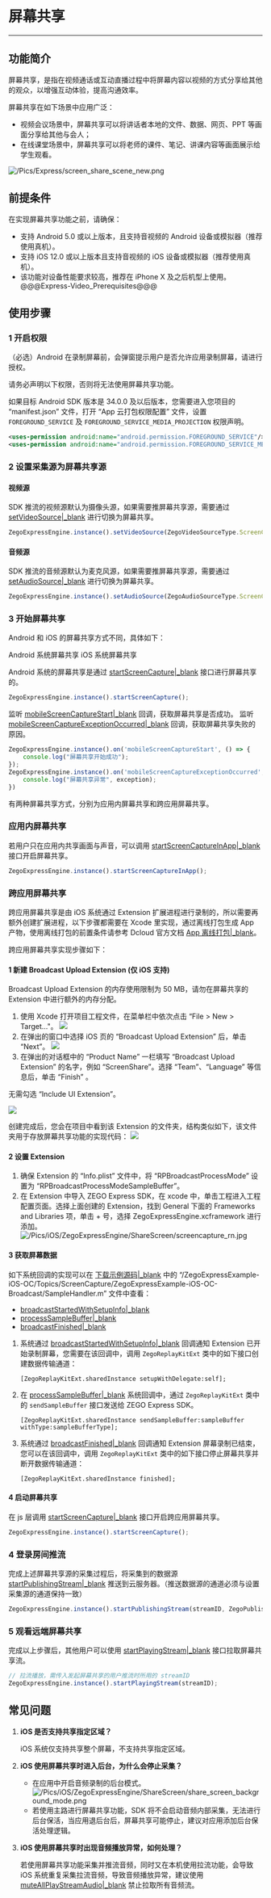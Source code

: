 # 屏幕共享

- - -
  
## 功能简介

屏幕共享，是指在视频通话或互动直播过程中将屏幕内容以视频的方式分享给其他的观众，以增强互动体验，提高沟通效率。

屏幕共享在如下场景中应用广泛：

- 视频会议场景中，屏幕共享可以将讲话者本地的文件、数据、网页、PPT 等画面分享给其他与会人；
- 在线课堂场景中，屏幕共享可以将老师的课件、笔记、讲课内容等画面展示给学生观看。

![/Pics/Express/screen_share_scene_new.png](http://doc.oa.zego.im/Pics/Express/screen_share_scene_new.png)

## 前提条件

在实现屏幕共享功能之前，请确保：
- 支持 Android 5.0 或以上版本，且支持音视频的 Android 设备或模拟器（推荐使用真机）。
- 支持 iOS 12.0 或以上版本且支持音视频的 iOS 设备或模拟器（推荐使用真机）。
- 该功能对设备性能要求较高，推荐在 iPhone X 及之后机型上使用。
@@@Express-Video_Prerequisites@@@



## 使用步骤

### 1 开启权限

（必选）Android 在录制屏幕前，会弹窗提示用户是否允许应用录制屏幕，请进行授权。       
<div class="mk-warning">

请务必声明以下权限，否则将无法使用屏幕共享功能。
</div>

如果目标 Android SDK 版本是 34.0.0 及以后版本，您需要进入您项目的 “manifest.json” 文件，打开 “App 云打包权限配置” 文件，设置 `FOREGROUND_SERVICE` 及 `FOREGROUND_SERVICE_MEDIA_PROJECTION` 权限声明。

```xml
<uses-permission android:name="android.permission.FOREGROUND_SERVICE"/>
<uses-permission android:name="android.permission.FOREGROUND_SERVICE_MEDIA_PROJECTION"/>
```
### 2 设置采集源为屏幕共享源

#### 视频源

SDK 推流的视频源默认为摄像头源，如果需要推屏幕共享源，需要通过 [setVideoSource\|_blank](/unique-api/express-video-sdk/zh/javascript_uni-app/classes/_zegoexpressengineapp_.zegoexpressengine.html#setvideosource) 进行切换为屏幕共享。

```javascript
ZegoExpressEngine.instance().setVideoSource(ZegoVideoSourceType.ScreenCapture, ZegoPublishChannel.Aux);
```

#### 音频源

SDK 推流的音频源默认为麦克风源，如果需要推屏幕共享源，需要通过 [setAudioSource\|_blank](/unique-api/express-video-sdk/zh/javascript_uni-app/classes/_zegoexpressengineapp_.zegoexpressengine.html#setaudiosource) 进行切换为屏幕共享。

```javascript
ZegoExpressEngine.instance().setAudioSource(ZegoAudioSourceType.ScreenCapture, ZegoPublishChannel.Aux);
```
### 3 开始屏幕共享

Android 和 iOS 的屏幕共享方式不同，具体如下：

<div class="multipletabs-content">
    <!--tabs列表-->
    <div class="item-tabs">
        <div class="scroll-box">
          <span class="tab-item">
             Android 系统屏幕共享
          </span>
          <span class="tab-item">
            iOS 系统屏幕共享
          </span>
        </div>
    </div>
<!--MarkDown内容要注意包裹在md-content标签内，且注意前面不能有空格，不然也会渲染异常-->
<div class="multipletabs-content-item ">
  <md-content>

Android 系统的屏幕共享是通过 [startScreenCapture\|_blank](/unique-api/express-video-sdk/zh/javascript_uni-app/classes/_zegoexpressengineapp_.zegoexpressengine.html#startscreencapture) 接口进行屏幕共享的。

```javascript
ZegoExpressEngine.instance().startScreenCapture(); 
```

监听 [mobileScreenCaptureStart\|_blank](/unique-api/express-video-sdk/zh/javascript_uni-app/interfaces/_zegoexpresseventhandler_.zegoeventlistener.html#mobilescreencapturestart) 回调，获取屏幕共享是否成功。
监听 [mobileScreenCaptureExceptionOccurred\|_blank](/unique-api/express-video-sdk/zh/javascript_uni-app/interfaces/_zegoexpresseventhandler_.zegoeventlistener.html#mobilescreencaptureexceptionoccurred) 回调，获取屏幕共享失败的原因。

```javaScript
ZegoExpressEngine.instance().on('mobileScreenCaptureStart', () => {
    console.log("屏幕共享开始成功");
});
ZegoExpressEngine.instance().on('mobileScreenCaptureExceptionOccurred', (exception) => {
    console.log("屏幕共享异常", exception);
})
```
  </md-content>
</div>
<!--嵌套其它html模板示例-->
<div class="multipletabs-content-item ">
  <md-content>
有两种屏幕共享方式，分别为应用内屏幕共享和跨应用屏幕共享。

### 应用内屏幕共享

若用户只在应用内共享画面与声音，可以调用 [startScreenCaptureInApp\|_blank](/unique-api/express-video-sdk/zh/javascript_uni-app/classes/_zegoexpressengineapp_.zegoexpressengine.html#startscreencaptureinapp) 接口开启屏幕共享。

```javascript
ZegoExpressEngine.instance().startScreenCaptureInApp(); 
```

### 跨应用屏幕共享

<div class="mk-warning">

跨应用屏幕共享是由 iOS 系统通过 Extension 扩展进程进行录制的，所以需要再额外创建扩展进程，以下步骤都需要在 Xcode 里实现，通过离线打包生成 App 产物，使用离线打包的前置条件请参考 Dcloud 官方文档 [App 离线打包\|_blank](https://nativesupport.dcloud.net.cn/AppDocs/usesdk/ios.html)。
</div>


跨应用屏幕共享实现步骤如下：
#### 1 新建 Broadcast Upload Extension (仅 iOS 支持)
<div class="mk-hint">
Broadcast Upload Extension 的内存使用限制为 50 MB，请勿在屏幕共享的 Extension 中进行额外的内存分配。
</div>


1. 使用 Xcode 打开项目工程文件，在菜单栏中依次点击 “File > New > Target..."。
![](http://doc.oa.zego.im/Pics/iOS/ZegoExpressEngine/ShareScreen/share_screen_create_extension_ios1.png)
2. 在弹出的窗口中选择 iOS 页的 “Broadcast Upload Extension” 后，单击 “Next”。
![](http://doc.oa.zego.im/Pics/iOS/ZegoExpressEngine/ShareScreen/share_screen_create_extension_ios.png)
3. 在弹出的对话框中的 “Product Name” 一栏填写 “Broadcast Upload Extension” 的名字，例如 “ScreenShare”。选择 “Team”、“Language” 等信息后，单击 “Finish” 。

<div class="mk-hint">

无需勾选 “Include UI Extension”。
</div>

![](http://doc.oa.zego.im/Pics/iOS/ZegoExpressEngine/ShareScreen/share_screen_create_extension_ios3.png)

创建完成后，您会在项目中看到该 Extension 的文件夹，结构类似如下，该文件夹用于存放屏幕共享功能的实现代码：
![](http://doc.oa.zego.im/Pics/iOS/ZegoExpressEngine/ShareScreen/share_screen_create_extension_project.png)

#### 2 设置 Extension

1. 确保 Extension 的 “Info.plist” 文件中，将 “RPBroadcastProcessMode” 设置为 “RPBroadcastProcessModeSampleBuffer”。
2. 在 Extension 中导入 ZEGO Express SDK，在 xcode 中，单击工程进入工程配置页面。选择上面创建的 Extension，找到 General 下面的 Frameworks and Libraries 项，单击 + 号，选择 ZegoExpressEngine.xcframework 进行添加。
![/Pics/iOS/ZegoExpressEngine/ShareScreen/screencapture_rn.jpg](http://doc.oa.zego.im/Pics/iOS/ZegoExpressEngine/ShareScreen/screencapture_rn.jpg)

#### 3 获取屏幕数据

<div class="mk-hint">

如下系统回调的实现可以在 [下载示例源码\|_blank](!DownloadDemo/DownloadDemo) 中的 “/ZegoExpressExample-iOS-OC/Topics/ScreenCapture/ZegoExpressExample-iOS-OC-Broadcast/SampleHandler.m” 文件中查看：

- [broadcastStartedWithSetupInfo\|_blank](https://developer.apple.com/documentation/replaykit/rpbroadcastsamplehandler/2143170-broadcaststartedwithsetupinfo?language=objc) 
- [processSampleBuffer\|_blank](https://developer.apple.com/documentation/replaykit/rpbroadcastsamplehandler/2123045-processsamplebuffer?language=objc) 
- [broadcastFinished\|_blank](https://developer.apple.com/documentation/replaykit/rpbroadcastsamplehandler/2143169-broadcastfinished?language=objc) 

</div>

1. 系统通过 [broadcastStartedWithSetupInfo\|_blank](https://developer.apple.com/documentation/replaykit/rpbroadcastsamplehandler/2143170-broadcaststartedwithsetupinfo?language=objc) 回调通知 Extension 已开始录制屏幕，您需要在该回调中，调用 `ZegoReplayKitExt` 类中的如下接口创建数据传输通道：
    ```objc
    [ZegoReplayKitExt.sharedInstance setupWithDelegate:self];
    ```


2. 在 [processSampleBuffer\|_blank](https://developer.apple.com/documentation/replaykit/rpbroadcastsamplehandler/2123045-processsamplebuffer?language=objc) 系统回调中，通过 `ZegoReplayKitExt` 类中的 `sendSampleBuffer` 接口发送给 ZEGO Express SDK。

    ```objc
    [ZegoReplayKitExt.sharedInstance sendSampleBuffer:sampleBuffer withType:sampleBufferType];

    ```

3. 系统通过 [broadcastFinished\|_blank](https://developer.apple.com/documentation/replaykit/rpbroadcastsamplehandler/2143169-broadcastfinished?language=objc) 回调通知 Extension 屏幕录制已结束，您可以在该回调中，调用 `ZegoReplayKitExt` 类中的如下接口停止屏幕共享并断开数据传输通道：
    
    ```objc
    [ZegoReplayKitExt.sharedInstance finished];
    ```

#### 4 启动屏幕共享

在 js 层调用 [startScreenCapture\|_blank](/unique-api/express-video-sdk/zh/javascript_uni-app/classes/_zegoexpressengineapp_.zegoexpressengine.html#startscreencapture) 接口开启跨应用屏幕共享。

```javascript
ZegoExpressEngine.instance().startScreenCapture(); 
```
  </md-content>
</div>
</div>


### 4 登录房间推流

完成上述屏幕共享源的采集过程后，将采集到的数据源 [startPublishingStream\|_blank](/unique-api/express-video-sdk/zh/javascript_uni-app/classes/_zegoexpressengineapp_.zegoexpressengine.html#startpublishingstream) 推送到云服务器。（推送数据源的通道必须与设置采集源的通道保持一致）

```javaScript
ZegoExpressEngine.instance().startPublishingStream(streamID, ZegoPublishChannel.Aux);
```


### 5 观看远端屏幕共享

完成以上步骤后，其他用户可以使用 [startPlayingStream\|_blank](/unique-api/express-video-sdk/zh/javascript_uni-app/classes/_zegoexpressengineapp_.zegoexpressengine.html#startplayingstream) 接口拉取屏幕共享流。

```javascript
// 拉流播放，需传入发起屏幕共享的用户推流时所用的 streamID
ZegoExpressEngine.instance().startPlayingStream(streamID);
```


## 常见问题

1. **iOS 是否支持共享指定区域？**

    iOS 系统仅支持共享整个屏幕，不支持共享指定区域。

2. **iOS 使用屏幕共享时进入后台，为什么会停止采集？**
    - 在应用中开启音频录制的后台模式。
    ![/Pics/iOS/ZegoExpressEngine/ShareScreen/share_screen_background_mode.png](http://doc.oa.zego.im/Pics/iOS/ZegoExpressEngine/ShareScreen/share_screen_background_mode.png)
    - 若使用主路进行屏幕共享功能，SDK 将不会启动音频内部采集，无法进行后台保活，当应用退后台后，屏幕共享可能停止，建议对应用添加后台保活处理逻辑。

3. **iOS 使用屏幕共享时出现音频播放异常，如何处理？**
    
    若使用屏幕共享功能采集并推流音频，同时又在本机使用拉流功能，会导致 iOS 系统重复采集拉流音频，导致音频播放异常，建议使用 [muteAllPlayStreamAudio\|_blank](/unique-api/express-video-sdk/zh/javascript_uni-app/classes/_zegoexpressengineapp_.zegoexpressengine.html#muteallplaystreamaudio) 禁止拉取所有音频流。
